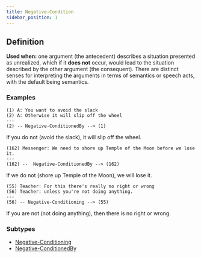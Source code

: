 ```yaml
---
title: Negative-Condition
sidebar_position: 1
---
```


## Definition

**Used when:** one argument (the antecedent) describes a situation presented as unrealized, which if it **does not** occur, would lead to the situation described by the other argument (the consequent).
There are distinct senses for interpreting the arguments in terms of semantics or speech acts, with the default being semantics.

### Examples

```
(1) A: You want to avoid the slack
(2) A: Otherwise it will slip off the wheel
---
(2) -- Negative-ConditionedBy --> (1)
```
If you do not (avoid the slack), it will slip off the wheel.

```
(162) Messenger: We need to shore up Temple of the Moon before we lose it.
---
(162) --  Negative-ConditionedBy --> (162)
```
If we do not (shore up Temple of the Moon), we will lose it.

```
(55) Teacher: For this there's really no right or wrong
(56) Teacher: unless you're not doing anything.
---
(56) -- Negative-Conditioning --> (55)
```
If you are not (not doing anything), then there is no right or wrong.


### Subtypes
- [Negative-Conditioning](./negativeconditioning.mdx)
- [Negative-ConditionedBy](./negativeconditionedby.mdx)